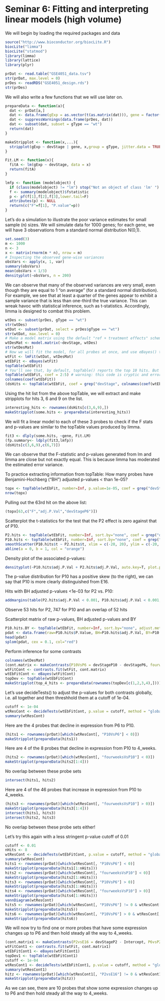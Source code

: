 Seminar 6: Fitting and interpreting linear models (high volume)
================================================================
We will begin by loading the required packages and data
```r
source("http://www.bioconductor.org/biocLite.R")
biocLite("limma")
biocLite("statmod")
library(limma)
library(lattice)
library(plyr)
```
```r
prDat <- read.table("GSE4051_data.tsv")
str(prDat, max.level = 0)
prDes <- readRDS("GSE4051_design.rds")
str(prDes)
```
We will also write a few functions that we will use later on.
```r
prepareData <- function(a){
  dat <- prDat[a,]
  dat <- data.frame(gExp = as.vector(t(as.matrix(dat))), gene = factor(rep(rownames(dat), each = ncol(dat)), levels = rownames(dat)))
  dat <- suppressWarnings(data.frame(prDes, dat))
  dat <- subset(dat, subset = gType == "wt")
  return(dat)
}
```
```r
makeStripplot <- function(x,...){
  stripplot(gExp ~ devStage | gene, x,group = gType, jitter.data = TRUE,auto.key = FALSE, type = c('p', 'a'), par.settings=simpleTheme(col=c("dodgerblue","deeppink1"), pch=16),grid = TRUE,...)
}
```
```r
Fit.LM <- function(x){
  fitA <- lm(gExp ~ devStage, data = x)
  return(fitA)
}
```
```r
lmfp <- function (modelobject) {
  if (class(modelobject) != "lm") stop("Not an object of class 'lm' ")
  f <- summary(modelobject)$fstatistic
  p <- pf(f[1],f[2],f[3],lower.tail=F)
  attributes(p) <- NULL
  return(c("F"=f[1], "P.value"=p))
}
```
Let's do a simulation to illustrate the poor variance estimates for small sample (n) sizes. We will simulate data for 1000 genes; for each gene, we will have 3 observations from a standard normal distribution N(0,1).
```r
set.seed(3)
m <- 1000
n <- 3
x <- matrix(rnorm(m * n), nrow = m)
# Inspecting the observed gene-wise variances
obsVars <- apply(x, 1, var)
summary(obsVars)
mean(obsVars < 1/3)
densityplot(~obsVars, n = 200)
```
We can observe that many of the observed variances are very small, even though they are equal to 1 "on average" (for a standard normal distribution). For example, we see that at least a quarter of the genes appear to exhibit a sample variance that is less than one-third the true variance. This can wreak havoc with statistical inference, such as t-statistics. 
Accordingly, limma is designed to combat this problem.

```r
wtDes <- subset(prDes, gType == "wt")
str(wtDes)
wtDat <- subset(prDat, select = prDes$gType == "wt")
str(wtDat, max.level = 0)
# Make a model matrix using the default "ref + treatment effects" scheme for handling the devStage factor
wtDesMat <- model.matrix(~devStage, wtDes)
str(wtDesMat)
# Now we will fit the model, for all probes at once, and use eBayes() to moderate the estimated error variances
wtFit <- lmFit(wtDat, wtDesMat)
wtEbFit <- eBayes(wtFit)
topTable(wtEbFit)
# You'll see that, by default, topTable() reports the top 10 hits. But let's take more care and specify explicitly the coefficients we want to test for equality with zero. Recall that one can specify these by number but I recommend doing this by name.
topTable(wtEbFit, coef = 2:5) # warning: this code is cryptic and error-prone!
colnames(coef(wtEbFit))
(dsHits <- topTable(wtEbFit, coef = grep("devStage", colnames(coef(wtEbFit)))))
```
Using the hit list from the above topTable, we will extract and make stripplots for hits 3, 6 and 9 on the list.
```r
interesting_hits <- rownames(dsHits[c(3,6,9),])
makeStripplot(some.hits <- prepareData(interesting_hits))
```

We will fit a linear model to each of these 3 probes to check if the F stats and p-values are similar to the topTable values produced by limma.
```r
fit3 <- dlply(some.hits, ~gene, Fit.LM)
(fp.summary<- ldply(fit3,lmfp))
(dsHits[c(3,6,9),c(6,7)])
```
We can observe that the F-statistic and p-values generated from lm and limma are close but not exactly equal. This is because limma has moderated the estimated error variance.

To practice extracting information from topTable:
How many probes have Benjamini-Hochberg ("BH") adjusted p-values < than 1e-05?
```r
topx <- topTable(wtEbFit, number=Inf, p.value=1e-05, coef = grep("devStage", colnames(coef(wtEbFit))))
nrow(topx)
```
Pulling out the 63rd hit on the above list:
```r
(topx[63,c("F","adj.P.Val","devStageP6")])
```
Scatterplot the t-statistics for the test that the P2 effect is zero against that of P10.
```r
P2.hits <- topTable(wtEbFit, number=Inf, sort.by="none", coef = grep("devStageP2", colnames(coef(wtEbFit))))
P10.hits <- topTable(wtEbFit, number=Inf, sort.by="none", coef = grep("devStageP10", colnames(coef(wtEbFit))))
smoothScatter(P10.hits$t ~ P2.hits$t, xlim = c(-20, 20), ylim = c(-20, 20), xlab = "t-statistic for P2 effect", ylab = "t-statistic for P10 effect")
abline(a = 0, b = 1, col = "orange")
```

Density plot of the associated p-values:
```r
densityplot(~P10.hits$adj.P.Val + P2.hits$adj.P.Val, auto.key=T, plot.points=F)
```
The p-value distribution for P10 has a positive skew (to the right), we can say that P10 is more clearly distinguished from E16.

Hits with BH adjusted p-values <1e-03 for P2 vs. P10:
```r
addmargins(table(P2.hits$adj.P.Val < 0.001, P10.hits$adj.P.Val < 0.001, dnn = c("P2", "P10")))
```
Observe 53 hits for P2, 747 for P10 and an overlap of 52 hits

Scatterplot matrix of raw p-values, BH adjusted p-values and BY
```r
P10.hits.BY <- topTable(wtEbFit, number=Inf, sort.by="none", adjust.method="BY", coef = grep("devStageP10", colnames(coef(wtEbFit))))
pdat <- data.frame(raw=P10.hits$P.Value, BH=P10.hits$adj.P.Val, BY=P10.hits.BY$adj.P.Val)
head(pdat)
splom(pdat, cex = 0.1, col="red")
```
Perform inference for some contrasts
```r
colnames(wtDesMat)
(cont.matrix <- makeContrasts(P10VsP6 = devStageP10 - devStageP6, fourweeksVsP10 = devStage4_weeks - devStageP10, levels = wtDesMat))
wtFitCont <- contrasts.fit(wtFit, cont.matrix)
wtEbFitCont <- eBayes(wtFitCont)
topDev <- topTable(wtEbFitCont)
makeStripplot(top_4_hits <- prepareData(rownames(topDev[c(1,2,3,4),])))
```
Let's use decideTests() to adjust the p-values for both contrasts globally, i.e. all together and then threshhold them at a cutoff of 1e-04.
```r
cutoff <- 1e-04
wtResCont <- decideTests(wtEbFitCont, p.value = cutoff, method = "global")
summary(wtResCont)
```
Here are the 4 probes that decline in expression from P6 to P10.
```r
(hits1 <- rownames(prDat)[which(wtResCont[, "P10VsP6"] < 0)])
makeStripplot(prepareData(hits1))
```
Here are 4 of the 8 probes that decline in expression from P10 to 4_weeks.
```r
(hits2 <- rownames(prDat)[which(wtResCont[, "fourweeksVsP10"] < 0)])
makeStripplot(prepareData(hits2[1:4]))
```
No overlap between these probe sets
```r
intersect(hits1, hits2)
```
Here are 4 of the 46 probes that increase in expression from P10 to 4_weeks.
```r
(hits3 <- rownames(prDat)[which(wtResCont[, "fourweeksVsP10"] > 0)])
makeStripplot(prepareData(hits3[1:4]))
intersect(hits1, hits3)
intersect(hits2, hits3)
```
No overlap between these probe sets either!

Let's try this again with a less stringent p-value cutoff of 0.01
```r
cutoff <- 0.01
nHits <- 8
wtResCont <- decideTests(wtEbFitCont, p.value = cutoff, method = "global")
summary(wtResCont)
hits1 <- rownames(prDat)[which(wtResCont[, "P10VsP6"] < 0)]
makeStripplot(prepareData(hits1[1:nHits]))
hits2 <- rownames(prDat)[which(wtResCont[, "fourweeksVsP10"] < 0)]
makeStripplot(prepareData(hits2[1:nHits]))
hits3 <- rownames(prDat)[which(wtResCont[, "P10VsP6"] > 0)]
makeStripplot(prepareData(hits3[1:nHits]))
hits4 <- rownames(prDat)[which(wtResCont[, "fourweeksVsP10"] > 0)]
makeStripplot(prepareData(hits4[1:nHits]))
vennDiagram(wtResCont)
hits5 <- rownames(prDat)[which(wtResCont[, "P10VsP6"] != 0 & wtResCont[, "fourweeksVsP10"] != 0)]
makeStripplot(prepareData(hits5))
hits6 <- rownames(prDat)[which(wtResCont[, "P10VsP6"] > 0 & wtResCont[, "fourweeksVsP10"] < 0)]
makeStripplot(prepareData(hits6))
```
We will now try to find one or more probes that have some expression changes up to P6 and then hold steady all the way to 4_weeks.
```r
(cont.matrix1 <- makeContrasts(P2vsE16 = devStageP2 - Intercept, P6vsP2 = devStageP6 - devStageP2, P10vsP6 = devStageP10 - devStageP6, fourweeksvsP10 = devStage4_weeks - devStageP10, levels = wtDesMat))
wtFitCont1 <- contrasts.fit(wtFit, cont.matrix1)
wtEbFitCont1 <- eBayes(wtFitCont1)
topDev1 <- topTable(wtEbFitCont1)
cutoff <- 1e-04
wtResCont1 <- decideTests(wtEbFitCont1, p.value = cutoff, method = "global")
summary(wtResCont1)
hitz <- rownames(prDat)[which(wtResCont1[, "P2vsE16"] != 0 & wtResCont1[, "P6vsP2"] != 0 & wtResCont1[, "P10vsP6"] == 0 & wtResCont1[, "fourweeksvsP10"] == 0)]
makeStripplot(prepareData(hitz))
```
As we can see, there are 10 probes that show some expression changes up to P6 and then hold steady all the way to 4_weeks.

